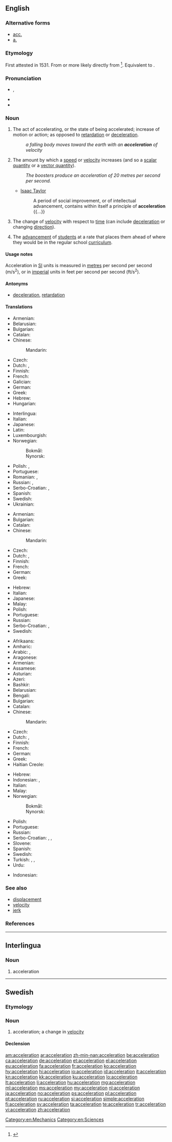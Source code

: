 ==English==

===Alternative forms===
* [[acc.]]
* [[a.]]

===Etymology===
First attested in 1531. From {{etyl|fr|en}} {{term|acceleration|accélération|lang=fr}} or more likely directly from {{etyl|la|en}} {{m|la|accelerātiō||a hastening, acceleration}}<ref>{{R:CDOE|page=6}}</ref>. Equivalent to {{suffix|accelerate|ion|lang=en}}.

===Pronunciation===
* {{enPR|əksĕlərā'shən}}, {{IPA|/ək.ˌsɛl.ə.ˈɹeɪ.ʃən/|/æk.ˌsɛl.ə.ˈɹeɪ.ʃən/|/ɪk.ˌsɛl.ə.ˈɹeɪ.ʃən/|lang=en}}
* {{audio|En-us-acceleration.ogg|Audio (US)|lang=en}}
* {{rhymes|eɪʃən|lang=en}}

===Noun===
{{en-noun|~}}

# {{context|uncountable|lang=en}} The act of accelerating, or the state of being accelerated; increase of motion or action; as opposed to [[retardation]] or [[deceleration]].
#: ''a falling body moves toward the earth with an '''acceleration''' of velocity''
# {{context|countable|lang=en}} The amount by which a [[speed]] or [[velocity]] increases (and so a [[scalar quantity]] or a [[vector quantity]]).
#: ''The boosters produce an acceleration of 20 metres per second per second.''
#* {{rfdate}} [[w:Isaac Taylor|Isaac Taylor]]
#*: A period of social improvement, or of intellectual advancement, contains within itself a principle of '''acceleration''' {{...}}
# {{context|physics|lang=en}} The change of [[velocity]] with respect to [[time]] (can include [[deceleration]] or changing [[direction]]).
# The [[advancement]] of [[student]]s at a rate that places them ahead of where they would be in the regular school [[curriculum]].

====Usage notes====
Acceleration in [[SI]] units is measured in [[metre]]s per second per second (m/s<sup>2</sup>), or in [[imperial]] units in feet per second per second (ft/s<sup>2</sup>).

====Antonyms====
* {{sense|act or state, amount}} [[deceleration]], [[retardation]]

====Translations====
{{trans-top|act or state}}
* Armenian: {{t|hy|արագացում|sc=Armn}}
* Belarusian: {{t|be|паскарэ́нне|n|sc=Cyrl}}
* Bulgarian: {{t|bg|ускоряване}}
* Catalan: {{t|ca|acceleració|f}}
* Chinese:
*: Mandarin: {{t+|cmn|加速|tr=jiāsù|sc=Hani}}
* Czech: {{t|cs|zrychlení|n}}
* Dutch: {{t+|nl|versnelling|f}}, {{t+|nl|acceleratie|f}}
* Finnish: {{t|fi|kiihdytys}}
* French: {{t+|fr|accélération|f}}
* Galician: {{t+|gl|aceleración|f}}
* German: {{t+|de|Beschleunigung|f}}
* Greek: {{t+|el|επιτάχυνση|f|sc=Grek}}
* Hebrew: {{t|he|האצה|f|tr=he'atza|sc=Hebr}}
* Hungarian: {{t+|hu|gyorsulás}}
{{trans-mid}}
* Interlingua: {{t|ia|acceleration}}
* Italian: {{t+|it|accelerazione|f}}
* Japanese: {{t+|ja|加速|tr=かそく, kasoku}}
* Latin: {{t|la|accelerātiō|f}}
* Luxembourgish: {{t|lb|Acceleratioun|f}}
* Norwegian: 
*: Bokmål: {{t+|nb|akselerasjon|m}}
*: Nynorsk: {{t|nn|akselerasjon|m}}
* Polish: {{t+|pl|przyspieszenie|n}}, {{t|pl|akceleracja|f}}
* Portuguese: {{t+|pt|aceleração|f}}
* Romanian: {{t+|ro|accelerație|f}}, {{t+|ro|accelerare|f}}
* Russian: {{t+|ru|ускоре́ние|n}}, {{t+|ru|разго́н|m}}
* Serbo-Croatian: {{t|sh|akcelerácija|f}}, {{t|sh|ubrzánje|n}}
* Spanish: {{t+|es|aceleración}}
* Swedish: {{t+|sv|acceleration|c}}
* Ukrainian: {{t+|uk|приско́рення|n|sc=Cyrl}}
{{trans-bottom}}

{{trans-top|amount}}
* Armenian: {{t|hy|արագացում|sc=Armn}}
* Bulgarian: {{t+|bg|ускоре́ние|n}}
* Catalan: {{t|ca|acceleració|f}}
* Chinese:
*: Mandarin: {{t+|cmn|加速度|tr=jiāsùdù|sc=Hani}}
* Czech: {{t|cs|zrychlení|n}}
* Dutch: {{t+|nl|versnelling|f}}, {{t+|nl|acceleratie|f}}
* Finnish: {{t+|fi|kiihtyvyys}}
* French: {{t+|fr|accélération|f}}
* German: {{t+|de|Beschleunigung|f}}
* Greek: {{t+|el|επιτάχυνση|f|sc=Grek}}
{{trans-mid}}
* Hebrew: {{t|he|תאוצה|f|tr=teutza}}
* Italian: {{t+|it|accelerazione|f}}
* Japanese: {{t+|ja|加速度|tr=かそくど, kasokudo}}
* Malay: {{t|ms|pecutan}}
* Polish: {{t+|pl|przyspieszenie|n}}
* Portuguese: {{t+|pt|aceleração|f}}
* Russian: {{t+|ru|ускоре́ние|n}}
* Serbo-Croatian: {{t|sh|akcelerácija|f}}, {{t|sh|ubrzánje|n}}
* Swedish: {{t+|sv|acceleration|c}}
{{trans-bottom}}

{{trans-top|(physics)}}
* Afrikaans: {{t|af|versnelling}}
* Amharic: {{t|am|ፍጥንጥነት|f|sc=Ethi}}
* Arabic: {{t|ar|عجلة|sc=Arab}}, {{t|ar|تسارع|m|sc=Arab}}
* Aragonese: {{t|an|aceleración|f}}
* Armenian: {{t|hy|արագացում|sc=Armn}}
* Assamese: {{t|as|ত্বৰণ|sc=Beng}}
* Asturian: {{t|ast|aceleración|f}}
* Azeri: {{t|az|təcil}}
* Bashkir: {{t|ba|тиҙләнеш|sc=Cyrl}}
* Belarusian: {{t|be|паскарэнне|n|sc=Cyrl}}
* Bengali: {{t|bn|ত্বরণ|sc=Beng}}
* Bulgarian: {{t+|bg|ускоре́ние|n}}
* Catalan: {{t|ca|acceleració|f}}
* Chinese:
*: Mandarin: {{t+|cmn|加速度|tr=jiāsùdù|sc=Hani}}
* Czech: {{t|cs|zrychlení|n}}
* Dutch: {{t+|nl|versnelling|f}}, {{t+|nl|acceleratie|f}}
* Finnish: {{t+|fi|kiihtyvyys}}
* French: {{t+|fr|accélération|f}}
* German: {{t+|de|Beschleunigung|f}}
* Greek: {{t+|el|επιτάχυνση|f|sc=Grek}}
* Haitian Creole: {{t|ht|akselerasyon}}
{{trans-mid}}
* Hebrew: {{t|he|תאוצה|f}}
* Indonesian: {{t+|id|percepatan}}, {{t+|id|akselerasi}}
* Italian: {{t+|it|accelerazione|f}}
* Malay: {{t|ms|pemecutan}}
* Norwegian:
*: Bokmål: {{t+|nb|akselerasjon|m}}
*: Nynorsk: {{t|nn|akselerasjon|m}}
* Polish: {{t+|pl|przyspieszenie|n}}
* Portuguese: {{t+|pt|aceleração|f}}
* Russian: {{t+|ru|ускоре́ние|n}}
* Serbo-Croatian: {{t|sh|akcelerácija|f}}, {{t|sh|ubrzánje|n}}, {{t|sh|акцелерација|f|sc=Cyrl}}
* Slovene: {{t+|sl|pospešek|m}}
* Spanish: {{t+|es|aceleración|f}}
* Swedish: {{t+|sv|acceleration|c}}
* Turkish: {{t+|tr|ivme}}, {{t+|tr|hızlanma}}, {{t+|tr|hızlanma}}
* Urdu: {{t|ur|اسراع|m|tr=israa|sc=ur-Arab}}
{{trans-bottom}}

{{checktrans-top}}
* Indonesian: {{t-check|id|cepat|alt=percepatan}} <!-- was "[[cepat|percepatan]]" - assumed inflected form or vocalised spelling; please verify if linking is acceptable. see [[User:Kephir/gadgets/xte#Translation_fixing]] -->
{{trans-bottom}}

===See also===
* [[displacement]]
* [[velocity]]
* [[jerk]]

===References===
<references/>

[[Category:en:Mechanics]]
[[Category:en:Sciences]]

----

==Interlingua==

===Noun===
{{ia-noun|es}}

# acceleration

----

==Swedish==

===Etymology===
{{suffix|accelerera|tion|lang=sv}}

===Noun===
{{sv-noun|c}}

# acceleration; a change in [[velocity]]

====Declension====
{{sv-noun-reg-er}}

[[am:acceleration]]
[[ar:acceleration]]
[[zh-min-nan:acceleration]]
[[be:acceleration]]
[[ca:acceleration]]
[[de:acceleration]]
[[et:acceleration]]
[[el:acceleration]]
[[eu:acceleration]]
[[fa:acceleration]]
[[fr:acceleration]]
[[ko:acceleration]]
[[hy:acceleration]]
[[hi:acceleration]]
[[io:acceleration]]
[[id:acceleration]]
[[it:acceleration]]
[[kn:acceleration]]
[[kk:acceleration]]
[[ku:acceleration]]
[[lo:acceleration]]
[[lt:acceleration]]
[[li:acceleration]]
[[hu:acceleration]]
[[mg:acceleration]]
[[ml:acceleration]]
[[ms:acceleration]]
[[my:acceleration]]
[[nl:acceleration]]
[[ja:acceleration]]
[[no:acceleration]]
[[ps:acceleration]]
[[pl:acceleration]]
[[pt:acceleration]]
[[ru:acceleration]]
[[si:acceleration]]
[[simple:acceleration]]
[[fi:acceleration]]
[[sv:acceleration]]
[[ta:acceleration]]
[[te:acceleration]]
[[tr:acceleration]]
[[vi:acceleration]]
[[zh:acceleration]]